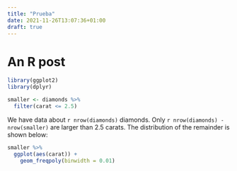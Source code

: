 ```yaml
---
title: "Prueba"
date: 2021-11-26T13:07:36+01:00
draft: true
---
```


# An R post

```r
library(ggplot2)
library(dplyr)

smaller <- diamonds %>% 
  filter(carat <= 2.5)
```

We have data about `r nrow(diamonds)` diamonds. Only 
`r nrow(diamonds) - nrow(smaller)` are larger than
2.5 carats. The distribution of the remainder is shown
below:

```r
smaller %>% 
  ggplot(aes(carat)) + 
    geom_freqpoly(binwidth = 0.01)
```
